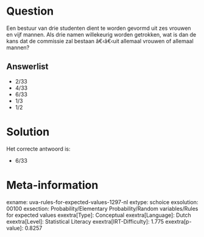 Question
========

Een bestuur van drie studenten dient te worden gevormd uit zes vrouwen
en vijf mannen. Als drie namen willekeurig worden getrokken, wat is dan
de kans dat de commissie zal bestaan â€‹â€‹uit allemaal vrouwen of
allemaal mannen?

Answerlist
----------

* 2/33
* 4/33
* 6/33
* 1/3
* 1/2

Solution
========

Het correcte antwoord is: 

* 6/33

Meta-information
================
exname: uva-rules-for-expected-values-1297-nl
extype: schoice
exsolution: 00100
exsection: Probability/Elementary Probability/Random variables/Rules for expected values
exextra[Type]: Conceptual
exextra[Language]: Dutch
exextra[Level]: Statistical Literacy
exextra[IRT-Difficulty]: 1.775
exextra[p-value]: 0.8257
